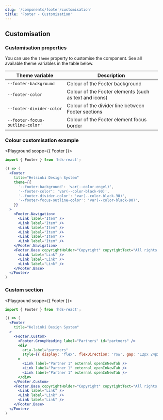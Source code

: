 ```yaml
---
slug: '/components/footer/customisation'
title: 'Footer - Customisation'
---
```




## Customisation

### Customisation properties

You can use the `theme` property to customise the component. See all available theme variables in the table below.

| Theme variable                  | Description                                            |
| ------------------------------- | ------------------------------------------------------ |
| `--footer-background`           | Colour of the Footer background                        |
| `--footer-color`                | Colour of the Footer elements (such as text and icons) |
| `--footer-divider-color`        | Colour of the divider line between Footer sections     |
| `--footer-focus-outline-color'` | Colour of the Footer element focus border              |

### Colour customisation example

<Playground scope={{ Footer }}>

```jsx
import { Footer } from 'hds-react';

() => (
  <Footer
    title="Helsinki Design System"
    theme={{
      '--footer-background': 'var(--color-engel)',
      '--footer-color': 'var(--color-black-90)',
      '--footer-divider-color': 'var(--color-black-90)',
      '--footer-focus-outline-color': 'var(--color-black-90)',
    }}
  >
    <Footer.Navigation>
      <Link label="Item" />
      <Link label="Item" />
      <Link label="Item" />
      <Link label="Item" />
      <Link label="Item" />
      <Link label="Item" />
    </Footer.Navigation>
    <Footer.Base copyrightHolder="Copyright" copyrightText="All rights reserved" backToTopLabel="Back to top">
      <Link label="Link" />
      <Link label="Link" />
      <Link label="Link" />
    </Footer.Base>
  </Footer>
)
```

</Playground>

### Custom section

<Playground scope={{ Footer }}>

```jsx
import { Footer } from 'hds-react';

() => (
  <Footer
    title="Helsinki Design System"
  >
    <Footer.Custom>
      <Footer.GroupHeading label="Partners" id="partners" />
      <div
        aria-label="partners"
        style={{ display: 'flex', flexDirection: 'row', gap: '12px 24px', flexWrap: 'wrap', marginTop: '8px' }}
      >
        <Link label="Partner 1" external openInNewTab />
        <Link label="Partner 1" external openInNewTab />
        <Link label="Partner 1" external openInNewTab />
      </div>
    </Footer.Custom>
    <Footer.Base copyrightHolder="Copyright" copyrightText="All rights reserved" backToTopLabel="Back to top">
      <Link label="Link" />
      <Link label="Link" />
      <Link label="Link" />
    </Footer.Base>
  </Footer>
)
```

</Playground>